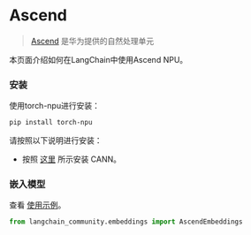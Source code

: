 # Ascend

>[Ascend](https://https://www.hiascend.com/) 是华为提供的自然处理单元

本页面介绍如何在LangChain中使用Ascend NPU。

### 安装

使用torch-npu进行安装：

```bash
pip install torch-npu
```

请按照以下说明进行安装：
* 按照 [这里](https://www.hiascend.com/document/detail/zh/canncommercial/700/quickstart/quickstart/quickstart_18_0002.html) 所示安装 CANN。

### 嵌入模型

查看 [使用示例](/docs/integrations/text_embedding/ascend)。

```python
from langchain_community.embeddings import AscendEmbeddings
```
